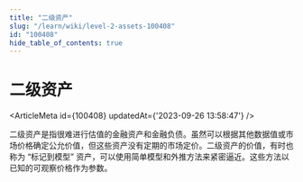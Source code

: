 ```yaml
---
title: "二级资产"
slug: "/learn/wiki/level-2-assets-100408"
id: "100408"
hide_table_of_contents: true
---
```



# 二级资产

<ArticleMeta id={100408} updatedAt={'2023-09-26 13:58:47'} />
<div className='border-solid border-b border-t-0 my-4 border-[var(--ifm-color-gray-300)]' />

二级资产是指很难进行估值的金融资产和金融负债。虽然可以根据其他数据值或市场价格确定公允价值，但这些资产没有定期的市场定价。二级资产的价值，有时也称为 “标记到模型” 资产，可以使用简单模型和外推方法来紧密逼近。这些方法以已知的可观察价格作为参数。
